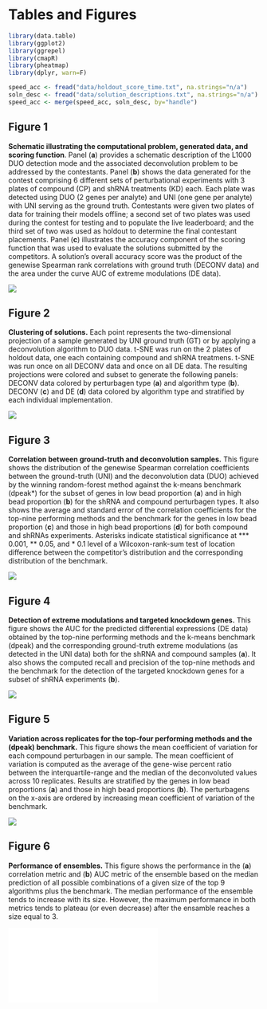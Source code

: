 \clearpage 

# Tables and Figures

```r
library(data.table)
library(ggplot2)
library(ggrepel)
library(cmapR)
library(pheatmap)
library(dplyr, warn=F)
```

```r
speed_acc <- fread("data/holdout_score_time.txt", na.strings="n/a")
soln_desc <- fread("data/solution_descriptions.txt", na.strings="n/a")
speed_acc <- merge(speed_acc, soln_desc, by="handle")
```

\clearpage 

## Figure 1 {#figure-methods -}

**Schematic illustrating the computational problem, generated data, and scoring function**. Panel (**a**) provides a schematic description of the L1000 DUO detection mode and the associated deconvolution problem to be addressed by the contestants. Panel (**b**) shows the data generated for the contest comprising 6 different sets of perturbational experiments with 3 plates of compound (CP) and shRNA treatments (KD) each. Each plate was detected using DUO (2 genes per analyte) and UNI (one gene per analyte) with UNI serving as the ground truth. Contestants were given two plates of data for training their models offline; a second set of two plates was used during the contest for testing and to populate the live leaderboard; and the third set of two was used as holdout to determine the final contestant placements. Panel (**c**) illustrates the accuracy component of the scoring function that was used to evaluate the solutions submitted by the competitors. A solution's overall accuracy score was the product of the genewise Spearman rank correlations with ground truth (DECONV data) and the area under the curve AUC of extreme modulations (DE data).

![](outcomes/schematic-methods.png)
 
\clearpage 

## Figure 2 {#figure-tsne -}

**Clustering of solutions.** Each point represents the two-dimensional projection of a sample generated by UNI ground truth (GT) or by applying a deconvolution algorithm to DUO data. t-SNE was run on the 2 plates of holdout data, one each containing compound and shRNA treatmens. t-SNE was run once on all DECONV data and once on all DE data. The resulting projections were colored and subset to generate the following panels: DECONV data colored by perturbagen type (**a**) and algorithm type (**b**). DECONV (**c**) and DE (**d**) data colored by algorithm type and stratified by each individual implementation.

![](outcomes/tsne.png)

\clearpage 

## Figure 3 {#figure-corr -}

**Correlation between ground-truth and deconvolution samples.** This figure shows the distribution of the genewise Spearman correlation coefficients between the ground-truth (UNI) and the deconvolution data (DUO) achieved by the winning random-forest method against the k-means benchmark (dpeak*) for the subset of genes in low bead proportion (**a**) and in high bead proportion (**b**) for the shRNA and compound perturbagen types. It also shows the average and standard error of the correlation coefficients for the top-nine performing methods and the benchmark for the genes in low bead proportion (**c**) and those in high bead proportions (**d**) for both compound and shRNAs experiments.  Asterisks indicate statistical significance at \*\*\* 0.001, \*\* 0.05, and \* 0.1 level of a Wilcoxon-rank-sum test of location difference between the competitor's distribution and the corresponding distribution of the benchmark.

![](outcomes/correlation-v2.png)

\clearpage 

## Figure 4  {#figure-auc -}

**Detection of extreme modulations and targeted knockdown genes.** This figure shows the AUC for the predicted differential expressions (DE data) obtained by the top-nine performing methods and the k-means benchmark (dpeak) and the corresponding ground-truth extreme modulations (as detected in the UNI data) both for the shRNA and compound samples (**a**). It also shows the computed recall and precision of the top-nine methods and the benchmark for the detection of the targeted knockdown genes for a subset of shRNA experiments (**b**).

![](outcomes/detection.png)

\clearpage 

## Figure 5  {#figure-inter -}

**Variation across replicates for the top-four performing methods and the (dpeak) benchmark.** This figure shows the mean coefficient of variation for each compound perturbagen in our sample. The mean coefficient of variation is computed as the average of the gene-wise percent ratio between the interquartile-range and the median of the deconvoluted values across 10 replicates. Results are stratified by the genes in low bead proportions (**a**) and those in high bead proportions (**b**). The perturbagens on the x-axis are ordered by increasing mean coefficient of variation of the benchmark.

![](outcomes/coef-variation.png)

\clearpage

## Figure 6 {#figure-ensembles -}

**Performance of ensembles.**  This figure shows the performance in the (**a**) correlation metric and (**b**) AUC metric of the ensemble based on the median prediction of all possible combinations of a given size of the top 9 algorithms plus the benchmark. The median performance of the ensemble tends to increase with its size. However, the maximum performance in both metrics tends to plateau (or even decrease) after the ensamble reaches a size equal to 3.

![](outcomes/ensembles.pdf)

